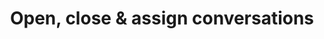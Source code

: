 ---
title: "Open, close & assign conversations"
description: "Learn how to open, close and assign conversations in MessageDesk."
sidebarTitle: Open, close & assign
---